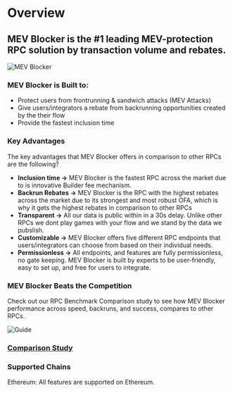 # Overview

## MEV Blocker is the #1 leading MEV-protection RPC solution by transaction volume and rebates.

![MEV Blocker](/img/mevblocker/concept1-1200x630.png) 

### MEV Blocker is Built to:

* Protect users from frontrunning & sandwich attacks (MEV Attacks)
*  Give users/integrators a rebate from backrunning opportunities created by the their flow
*  Provide the fastest inclusion time

### Key Advantages

The key advantages that MEV Blocker offers in comparison to other RPCs are the following?

* **Inclusion time →** MEV Blocker is the fastest RPC across the market due to is innovative Builder fee mechanism.
* **Backrun Rebates →** MEV Blocker is the RPC with the highest rebates across the market due to its strongest and most robust OFA, which is why it gets the highest rebates in comparison to other RPCs
* **Transparent →** All our data is public within in a 30s delay. Unlike other RPCs we dont play games with your flow and we stand by the data we pubslish.
* **Customizable →** MEV Blocker offers five different RPC endpoints that users/integrators can choose from based on their individual needs.
* **Permissionless →** All endpoints, and features are fully permissionless, no gate keeping.  MEV Blocker is built by experts to be user-friendly, easy to set up, and free for users to integrate.

### MEV Blocker Beats the Competition

Check out our RPC Benchmark Comparison study to see how MEV Blocker performance across speed, backruns, and success, compares to other RPCs.

![Guide](/img/mevblocker/mevblocker_comparison.png)

### [Comparison Study](/mevblocker/rpc-performance)

### Supported Chains

Ethereum: All features are supported on Ethereum.


<DocCardList />